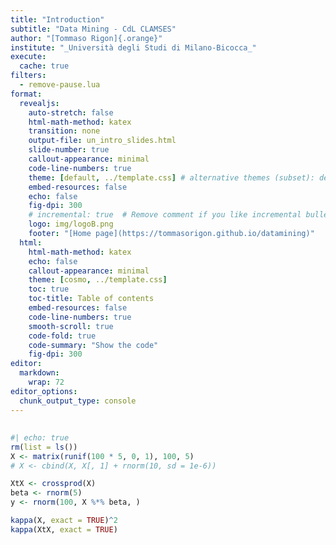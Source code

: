 ```yaml
---
title: "Introduction"
subtitle: "Data Mining - CdL CLAMSES"
author: "[Tommaso Rigon]{.orange}"
institute: "_Università degli Studi di Milano-Bicocca_"
execute:
  cache: true
filters: 
  - remove-pause.lua
format:
  revealjs:
    auto-stretch: false
    html-math-method: katex
    transition: none
    output-file: un_intro_slides.html
    slide-number: true
    callout-appearance: minimal
    code-line-numbers: true
    theme: [default, ../template.css] # alternative themes (subset): default, night, dark
    embed-resources: false
    echo: false
    fig-dpi: 300
    # incremental: true  # Remove comment if you like incremental bullet points
    logo: img/logoB.png
    footer: "[Home page](https://tommasorigon.github.io/datamining)"
  html:
    html-math-method: katex
    echo: false
    callout-appearance: minimal
    theme: [cosmo, ../template.css]
    toc: true
    toc-title: Table of contents
    embed-resources: false
    code-line-numbers: true
    smooth-scroll: true
    code-fold: true
    code-summary: "Show the code"
    fig-dpi: 300
editor: 
  markdown: 
    wrap: 72
editor_options: 
  chunk_output_type: console
---
```



## 

```r
#| echo: true
rm(list = ls())
X <- matrix(runif(100 * 5, 0, 1), 100, 5)
# X <- cbind(X, X[, 1] + rnorm(10, sd = 1e-6))

XtX <- crossprod(X)
beta <- rnorm(5)
y <- rnorm(100, X %*% beta, )

kappa(X, exact = TRUE)^2
kappa(XtX, exact = TRUE)
```

